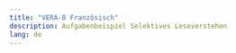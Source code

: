 ```yaml
---
title: "VERA-8 Französisch"
description: Aufgabenbeispiel Selektives Leseverstehen
lang: de
---
```

